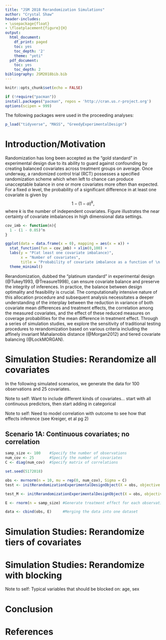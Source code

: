 ```yaml
---
title: "JSM 2018 Rerandomization Simulations"
author: "Crystal Shaw"
header-includes:
- \usepackage{float}
- \floatplacement{figure}{H}
output:
  html_document:
    df_print: paged
    toc: yes
    toc_depth: '2'
    theme: "yeti"
  pdf_document:
    toc: yes
    toc_depth: 2
bibliography: JSM2018bib.bib
---
```


```r
knitr::opts_chunk$set(echo = FALSE)
```

```r
if (!require("pacman")) 
install.packages("pacman", repos = 'http://cran.us.r-project.org')
options(scipen = 999)
```

The following packages were used in the proceeding analyses:

```r
p_load("tidyverse", "MASS", "GreedyExperimentalDesign")
```

# Introduction/Motivation

Randomization has long been accepted as the "gold standard" in experimental design due to its ability to guard against confounding by creating balanced covariates across treatment groups on average.  Once underway, a randomized control trial (RCT) possesses a specified randomization scheme which when left to chance can produce unacceptable balance in one or more covariates more often than expected.  For a fixed $\alpha$ level, the probability of a significant difference in at least one covariate is given by $$1 - (1 - \alpha)^k, $$ where $k$ is the number of independent covariates. Figure \ref{fig:Covariate Imbalance Plot} illustrates the near certainty of covariate imbalances in high dimensional data settings.

```r
cov_imb <- function(n){
  1 - (1 - 0.05)^n
}

ggplot(data = data.frame(x = 0), mapping = aes(x = x)) +
  stat_function(fun = cov_imb) + xlim(0,100) + 
  labs(y = "P(at least one covariate imbalance)", 
       x = "Number of covariates", 
       title = "Probability of covariate imbalance as a function of \n the number of covariates") + 
  theme_minimal()
```

Rerandomization, dubbed the “platinum standard” in experimental design (@Tukey1993, @Treasure1998), can ensure covariate balance and preserve the integrity of inferences. In practice, the balance between design optimality and feasibility is crucial.  The computationally intensive nature of this allocation procedure and subsequent analysis necessitates a deeper understanding of the interplay between the reduction in variance of both covariate mean differences and treatment effects, the correlation among the measured covariates, and the effect of these reduced measures on coverage probabilities for the mean difference in treatment effect. Through a series of simulation studies, we explore the sensitivity of traditional testing procedures to rerandomization based on various criteria including the affinely invariant Mahalanobis distance (@Morgan2012) and tiered covariate balancing (@LockMORGAN). 


# Simulation Studies: Rerandomize all covariates  

In the following simulated scenarios, we generate the data for 100 observations and 25 covariates.  

Note to self:  Want to include different kinds of covariates... start with all continuous predictors, then start adding in categorical 

Note to self:  Need to model correlation with outcome to see how that effects inference (see Kreiger, et al pg 2)

## Scenario 1A:  Continuous covariates; no correlation 

```r
samp_size <- 100    #Specify the number of observations
num_cov <- 25       #Specify the number of covariates
C <- diag(num_cov)  #Specify matrix of correlations
```

```r
set.seed(5172018)

obs <- mvrnorm(n = 10, mu = rep(0, num_cov), Sigma = C)
test <- initRerandomizationExperimentalDesignObject(X = obs, objective = "abs_sum_diff", obj_val_cutoff_to_include = 50, num_cores = 3)

test_M <- initRerandomizationExperimentalDesignObject(X = obs, objective = "mahal_dist", obj_val_cutoff_to_include = 10000)

E <- rnorm(n = samp_size) #Generate treatment effect for each observation

data <- cbind(obs, E)     #Merging the data into one dataset
```

# Simulation Studies: Rerandomize tiers of covariates  

# Simulation Studies: Rerandomize with blocking  

Note to self:  Typical variables that should be blocked on:  age, sex



# Conclusion

\pagebreak

# References